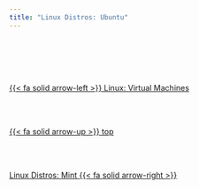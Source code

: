 ```yaml
---
title: "Linux Distros: Ubuntu"
---
```




<!--- navLinks -->
<br><br>
<div class=row>
<br>
<div class='column left previous'>
<br>
[{{< fa solid arrow-left >}} Linux: Virtual Machines](/linux/linux-what-vm.qmd)
<br>
</div>
<br>
<div class='column center'>
<br>
[{{< fa solid arrow-up >}} top](#top)
<br>
</div>
<br>
<div class='column right next'>
<br>
[Linux Distros: Mint  {{< fa solid arrow-right >}}](/linux/linux-distros-mint.qmd)
<br>
</div>
<br>
</div>

